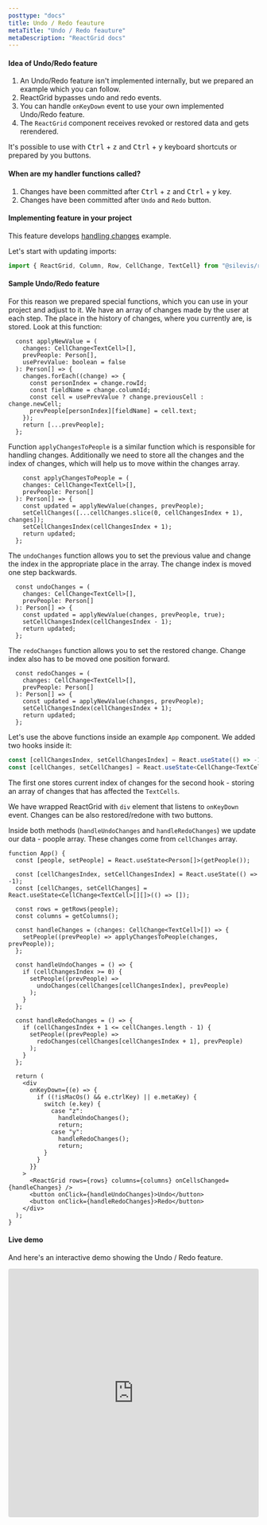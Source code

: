 ```yaml
---
posttype: "docs"
title: Undo / Redo feauture
metaTitle: "Undo / Redo feauture"
metaDescription: "ReactGrid docs"
---
```


#### Idea of Undo/Redo feature

1. An Undo/Redo feature isn't implemented internally, but we prepared an example which you can follow.
2. ReactGrid bypasses undo and redo events.
3. You can handle `onKeyDown` event to use your own implemented Undo/Redo feature.
4. The `ReactGrid` component receives revoked or restored data and gets rerendered.

It's possible to use with <kbd>Ctrl</kbd> + <kbd>z</kbd> and <kbd>Ctrl</kbd> + <kbd>y</kbd> keyboard shortcuts or prepared by you buttons.

#### When are my handler functions called?

1. Changes have been committed after <kbd>Ctrl</kbd> + <kbd>z</kbd> and <kbd>Ctrl</kbd> + <kbd>y</kbd> key.
2. Changes have been committed after `Undo` and `Redo` button.

#### Implementing feature in your project

This feature develops [handling changes](/docs/3.1/2-implementing-core-features/1-handling-changes/) example.

Let's start with updating imports:

```ts
import { ReactGrid, Column, Row, CellChange, TextCell} from "@silevis/reactgrid";
```

#### Sample Undo/Redo feature

For this reason we prepared special functions, which you can use in your project and adjust to it.
We have an array of changes made by the user at each step. The place in the history of changes, where you currently are, is stored.
Look at this function:

```tsx
  const applyNewValue = (
    changes: CellChange<TextCell>[],
    prevPeople: Person[],
    usePrevValue: boolean = false
  ): Person[] => {
    changes.forEach((change) => {
      const personIndex = change.rowId;
      const fieldName = change.columnId;
      const cell = usePrevValue ? change.previousCell : change.newCell;
      prevPeople[personIndex][fieldName] = cell.text;
    });
    return [...prevPeople];
  };
```
Function `applyChangesToPeople` is a similar function which is responsible for handling changes.
Additionally we need to store all the changes and the index of changes, which will help us to move within the changes array.

```tsx
    const applyChangesToPeople = (
    changes: CellChange<TextCell>[],
    prevPeople: Person[]
  ): Person[] => {
    const updated = applyNewValue(changes, prevPeople);
    setCellChanges([...cellChanges.slice(0, cellChangesIndex + 1), changes]);
    setCellChangesIndex(cellChangesIndex + 1);
    return updated;
  };
```

The `undoChanges` function allows you to set the previous value and change the index in the appropriate place in the array.
The change index is moved one step backwards. 

```tsx
  const undoChanges = (
    changes: CellChange<TextCell>[],
    prevPeople: Person[]
  ): Person[] => {
    const updated = applyNewValue(changes, prevPeople, true);
    setCellChangesIndex(cellChangesIndex - 1);
    return updated;
  };
```
The `redoChanges` function allows you to set the restored change. Change index also has to be moved one position forward.

```tsx
  const redoChanges = (
    changes: CellChange<TextCell>[],
    prevPeople: Person[]
  ): Person[] => {
    const updated = applyNewValue(changes, prevPeople);
    setCellChangesIndex(cellChangesIndex + 1);
    return updated;
  };
```

Let's use the above functions inside an example `App` component. We added two hooks inside it:

```ts
const [cellChangesIndex, setCellChangesIndex] = React.useState(() => -1);
const [cellChanges, setCellChanges] = React.useState<CellChange<TextCell>[][]>(() => []);
```

The first one stores current index of changes for the second hook - storing an array of changes that has affected 
the `TextCells`.

We have wrapped ReactGrid with `div` element that listens to `onKeyDown` event. 
Changes can be also restored/redone with two buttons.

Inside both methods (`handleUndoChanges` and `handleRedoChanges`) we update our data - poople array.
These changes come from `cellChanges` array.

```tsx
function App() {
  const [people, setPeople] = React.useState<Person[]>(getPeople());

  const [cellChangesIndex, setCellChangesIndex] = React.useState(() => -1);
  const [cellChanges, setCellChanges] = React.useState<CellChange<TextCell>[][]>(() => []);
  
  const rows = getRows(people);
  const columns = getColumns();

  const handleChanges = (changes: CellChange<TextCell>[]) => { 
    setPeople((prevPeople) => applyChangesToPeople(changes, prevPeople)); 
  }; 

  const handleUndoChanges = () => {
    if (cellChangesIndex >= 0) {
      setPeople((prevPeople) =>
        undoChanges(cellChanges[cellChangesIndex], prevPeople)
      );
    }
  };

  const handleRedoChanges = () => {
    if (cellChangesIndex + 1 <= cellChanges.length - 1) {
      setPeople((prevPeople) =>
        redoChanges(cellChanges[cellChangesIndex + 1], prevPeople)
      );
    }
  };

  return (
    <div
      onKeyDown={(e) => {
        if ((!isMacOs() && e.ctrlKey) || e.metaKey) {
          switch (e.key) {
            case "z":
              handleUndoChanges();
              return;
            case "y":
              handleRedoChanges();
              return;
          }
        }
      }}
    >
      <ReactGrid rows={rows} columns={columns} onCellsChanged={handleChanges} />
      <button onClick={handleUndoChanges}>Undo</button>
      <button onClick={handleRedoChanges}>Redo</button>
    </div>
  );
}
```

#### Live demo

And here's an interactive demo showing the Undo / Redo feature.

<iframe src="https://codesandbox.io/embed/undo-redo-feature-dpozf?fontsize=14&hidenavigation=1&theme=dark"
  style="width:100%; height:500px; border:0; border-radius: 4px; overflow:hidden;"
  title="reactgrid-undo-redo-feature"
  allow="accelerometer; ambient-light-sensor; camera; encrypted-media; geolocation; gyroscope; hid; microphone; midi; payment; usb; vr; xr-spatial-tracking"
  sandbox="allow-forms allow-modals allow-popups allow-presentation allow-same-origin allow-scripts"
></iframe>